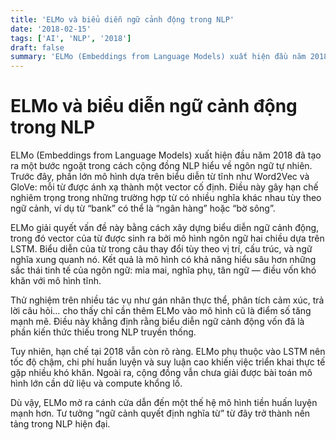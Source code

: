 ```yaml
---
title: 'ELMo và biểu diễn ngữ cảnh động trong NLP'
date: '2018-02-15'
tags: ['AI', 'NLP', '2018']
draft: false
summary: 'ELMo (Embeddings from Language Models) xuất hiện đầu năm 2018 đã tạo ra một bước ngoặt trong cách cộ'
---
```


# ELMo và biểu diễn ngữ cảnh động trong NLP

ELMo (Embeddings from Language Models) xuất hiện đầu năm 2018 đã tạo ra một bước ngoặt trong cách cộng đồng NLP hiểu về ngôn ngữ tự nhiên. Trước đây, phần lớn mô hình dựa trên biểu diễn từ tĩnh như Word2Vec và GloVe: mỗi từ được ánh xạ thành một vector cố định. Điều này gây hạn chế nghiêm trọng trong những trường hợp từ có nhiều nghĩa khác nhau tùy theo ngữ cảnh, ví dụ từ “bank” có thể là “ngân hàng” hoặc “bờ sông”.

ELMo giải quyết vấn đề này bằng cách xây dựng biểu diễn ngữ cảnh động, trong đó vector của từ được sinh ra bởi mô hình ngôn ngữ hai chiều dựa trên LSTM. Biểu diễn của từ trong câu thay đổi tùy theo vị trí, cấu trúc, và ngữ nghĩa xung quanh nó. Kết quả là mô hình có khả năng hiểu sâu hơn những sắc thái tinh tế của ngôn ngữ: mỉa mai, nghĩa phụ, tân ngữ — điều vốn khó khăn với mô hình tĩnh.

Thử nghiệm trên nhiều tác vụ như gán nhãn thực thể, phân tích cảm xúc, trả lời câu hỏi… cho thấy chỉ cần thêm ELMo vào mô hình cũ là điểm số tăng mạnh mẽ. Điều này khẳng định rằng biểu diễn ngữ cảnh động vốn đã là phần kiến thức thiếu trong NLP truyền thống.

Tuy nhiên, hạn chế tại 2018 vẫn còn rõ ràng. ELMo phụ thuộc vào LSTM nên tốc độ chậm, chi phí huấn luyện và suy luận cao khiến việc triển khai thực tế gặp nhiều khó khăn. Ngoài ra, cộng đồng vẫn chưa giải được bài toán mô hình lớn cần dữ liệu và compute khổng lồ.

Dù vậy, ELMo mở ra cánh cửa dẫn đến một thế hệ mô hình tiền huấn luyện mạnh hơn. Tư tưởng “ngữ cảnh quyết định nghĩa từ” từ đây trở thành nền tảng trong NLP hiện đại.